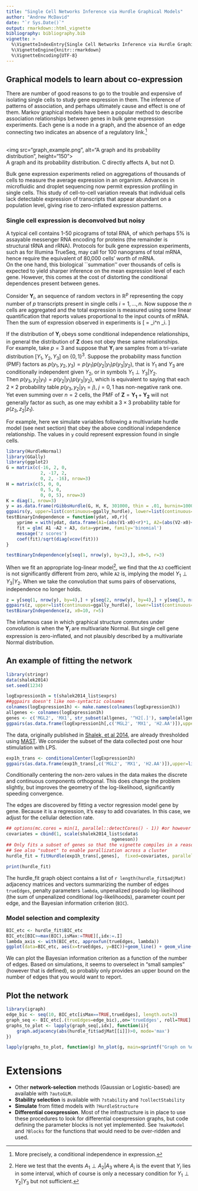 ```yaml
---
title: "Single Cell Networks Inference via Hurdle Graphical Models"
author: "Andrew McDavid"
date: "`r Sys.Date()`"
output: rmarkdown::html_vignette
bibliography: bibliography.bib
vignette: >
  %\VignetteIndexEntry{Single Cell Networks Inference via Hurdle Graphical Models}
  %\VignetteEngine{knitr::rmarkdown}
  %\VignetteEncoding{UTF-8}
---
```


## Graphical models to learn about co-expression
There are number of good reasons to go to the trouble and expensive of isolating single cells to study gene expression in them.
The inference of patterns of association, and perhaps ultimately cause and effect is one of them. 
Markov graphical models have been a popular method to describe association relationships between genes in bulk gene expression experiments.
Each gene is a node in a graph, and the absence of an edge connecting
two indicates an absence of a regulatory
link.^[More precisely, a conditional independence in expression.]

<br>
<img src="graph_example.png", alt="A graph and its probability
distribution", height="150">
<br>
A graph and its probability distribution. C directly affects A, but not D.

Bulk gene expression experiments relied on aggregations of thousands of cells to measure the average expression in an organism.
Advances in microfluidic and droplet sequencing now permit expression profiling in single cells.
This study of cell-to-cell variation reveals that individual cells lack detectable expression of transcripts that appear abundant on a population level, giving rise to zero-inflated expression patterns.

### Single cell expression is deconvolved but noisy
A typical cell contains 1-50 picograms of total RNA, of which perhaps 5\% is assayable messenger RNA encoding for proteins (the remainder is structural tRNA and rRNA).
Protocols for bulk gene expression experiments, such as for Illumina TrueSeq, may call for 100 nanograms of total mRNA, hence require the equivalent of 80,000 cells' worth of mRNA.  
On the one hand, this biological ``summation'' over thousands of cells is expected to yield sharper inference on the mean expression level of each gene.
However, this comes at the cost of distorting the conditional dependences present between genes.  

Consider $\mathbf{Y}_{i}$, an \emph{iid} sequence of random vectors in $\mathbb{R}^p$ representing the copy number of $p$ transcripts present in single cells $i=1,\dotsc,n$.
Now suppose the $n$ cells are aggregated and the total expression is measured using some linear quantification that reports values proportional to the input counts of mRNA.
Then the sum of expression observed in \emph{bulk} experiments is
\[
\mathbf{Z} = \sum_i^n \mathbf{Y}_i.
\]

If the distribution of $\mathbf{Y}_i$ obeys some conditional independence relationships, in general the distribution of $\mathbf{Z}$ does not obey these same relationships.  
For example, take $p=3$ and suppose that $\mathbf{Y}_i$  are \emph{iid} samples from a tri-variate distribution $[Y_1, Y_2, Y_3]$ on $\left\{0,  1 \right\}^3$.  Suppose the probability mass function (PMF) factors as $p(y_1, y_2, y_3) = p(y_1) p(y_2|y_1) p(y_3|y_2)$, that is $Y_1$ and $Y_3$ are conditionally independent given $Y_2$, or in symbols $Y_1 \perp Y_3 | Y_2$.  
Then $p(y_3, y_2|y_1) = p(y_2|y_1) p(y_3|y_2)$, which is equivalent to saying that each $2\times2$ probability table $p(y_3, y_2|y_1=j)$, $j=0,1$ has non-negative rank one.  
Yet even summing over $n=2$ cells, the PMF of $\mathbf Z = \mathbf{Y_1} +\mathbf{ Y_2}$ will not generally factor as such, as one may exhibit a $3 \times 3$ probability table for $p(z_3, z_2 | z_1)$. 

For example, here we simulate variables following a multivariate hurdle model (see next section) that obey the above conditional independence relationship.
The values in `y` could represent expression found in single cells.
```r
library(HurdleNormal)
library(GGally)
library(ggplot2)
G = matrix(c(-16, 2, 0,
             2, -17, 2,
             0, 2, -16), nrow=3)
H = matrix(c(5, 0, 0,
             0, 5, 0,
             0, 0, 5), nrow=3)
K = diag(1, nrow=3)
y = as.data.frame(rGibbsHurdle(G, H, K, 301000, thin = .01, burnin=1000))
ggpairs(y, upper=list(continuous=ggally_hurdle), lower=list(continuous=ggally_hmosaic))
testBinaryIndependence = function(ydat, x0,r){
    yprime = with(ydat, data.frame(A1=(abs(V1-x0)<r)*1, A2=(abs(V2-x0)<r)*1, A3=(abs(V3-x0)<r)*1))
    fit = glm( A1 ~A2 + A3, data=yprime, family='binomial')
    message('z scores')
    coef(fit)/sqrt(diag(vcov(fit)))
}

testBinaryIndependence(y[seq(1, nrow(y), by=2),], x0=5, r=3)
```
When we fit an appropriate log-linear model^[Here we test that the events $A_1 \perp A_2 | A_3$ where $A_i$ is the event that $Y_i$ lies in some interval, which of course is only a necessary condition for $Y_1 \perp Y_2 | Y_3$ but not sufficient.], we find that the `A3` coefficient is not significantly different from zero, while `A2` is, implying the model  $Y_1 \perp Y_3 | Y_2$.
When we take the convolution that sums pairs of observations, independence no longer holds.
```r
z = y[seq(1, nrow(y), by=4),] + y[seq(2, nrow(y), by=4),] + y[seq(3, nrow(y), by=4),] +  y[seq(4, nrow(y), by=4),]
ggpairs(z, upper=list(continuous=ggally_hurdle), lower=list(continuous=ggally_hmosaic))
testBinaryIndependence(z, x0=10, r=5)
```


The infamous case in which graphical structure commutes under convolution is when the $\mathbf{Y}_i$ are multivariate Normal. 
But single cell gene expression is zero-inflated, and not plausibly described by a multivariate Normal distribution.   

## An example of fitting the network
```r
library(stringr)
data(shalek2014)
set.seed(1234)

logExpression1h = t(shalek2014_list$exprs)
##ggpairs doesn't like non-syntactic colnames
colnames(logExpression1h) <- make.names(colnames(logExpression1h))
allgenes <- colnames(logExpression1h)
genes <- c('MGL2', 'MX1', str_subset(allgenes, '^H2[.]'), sample(allgenes, 30))
ggpairs(as.data.frame(logExpression1h[,c('MGL2', 'MX1', 'H2.AA')]),upper=list(continuous=ggally_hurdle), lower=list(continuous=ggally_hmosaic))
```

The data, originally published in [Shalek, et al 2014](http://www.nature.com/doifinder/10.1038/nature13437), are already thresholded using [MAST](http://bioconductor.org/packages/release/bioc/html/MAST.html).
We consider the subset of the data collected post one hour stimulation
with LPS.


```r
exp1h_trans <- conditionalCenter(logExpression1h)
ggpairs(as.data.frame(exp1h_trans[,c('MGL2', 'MX1', 'H2.AA')]),upper=list(continuous=ggally_hurdle), lower=list(continuous=ggally_hmosaic))
```

Conditionally centering the non-zero values in the data makes the discrete and continuous
components orthogonal.
This does change the problem slightly, but improves the geometry of
the log-likelihood, significantly speeding convergence.


The edges are discovered by fitting a vector regression model gene by gene.
Because it is a regression, it's easy to add covariates.
In this case, we adjust for the cellular detection rate.
```r
## options(mc.cores = min(1, parallel::detectCores() - 1)) #or however many your system has
covariates = cbind(1, scale(shalek2014_list$cdata$
                                        ngeneson))
## Only fits a subset of genes so that the vignette compiles in a reasonable fashion
## See also "subset" to enable parallization across a cluster
hurdle_fit = fitHurdle(exp1h_trans[,genes],  fixed=covariates, parallel=FALSE, control=list(debug=0))
```

```r
print(hurdle_fit)
```
The hurdle_fit graph object contains a list of `r length(hurdle_fit$adjMat)`
adjacency matrices and vectors summarizing the number of edges
`trueEdges`, penalty parameters `lambda`, unpenalized pseudo
log-likelihood (the sum of unpenalized conditional log-likelihoods),
parameter count per edge, and the Bayesian information criterion (`BIC`).

### Model selection and complexity
```r
BIC_etc <- hurdle_fit$BIC_etc
BIC_etc[BIC>=max(BIC),isMax:=TRUE][,idx:=.I]
lambda_axis <- with(BIC_etc, approxfun(trueEdges, lambda))
ggplot(data=BIC_etc, aes(x=trueEdges, y=BIC))+geom_line() + geom_vline(data=BIC_etc[isMax==TRUE,], aes(xintercept=trueEdges))
```

We can plot the Bayesian information criterion as a function of the
number of edges.  Based on simulations, it seems to overselect in "small
samples" (however that is defined), so probably only provides an upper
bound on the number of edges that you would want to report.

## Plot the network
```r
library(igraph)
edge_bic <- seq(10, BIC_etc[isMax==TRUE,trueEdges], length.out=3)
graph_seq <- BIC_etc[.(trueEdges=edge_bic),,on='trueEdges', roll=TRUE]
graphs_to_plot <- lapply(graph_seq[,idx], function(i){
    graph.adjacency(abs(hurdle_fit$adjMat[[i]])>0, mode='max')
})

lapply(graphs_to_plot, function(g) hn_plot(g, main=sprintf("Graph on %d edges", sum(degree(g))/2)))
```

# Extensions
* Other **network-selection** methods (Gaussian or Logistic-based) are
available with `?autoGLM.`
* **Stability selection** is available with `?stability` and
`?collectStability`
* **Simulate** from fitted models with `?HurdleStructure`
* **Differential coexpression**. Most of the infrastructure is in place to use these procedures to look for
  differential coexpression graphs, but code defining the parameter
  blocks is not yet implemented.  See `?makeModel` and `?Blocks` for
  the functions that would need to be over-ridden and used.
